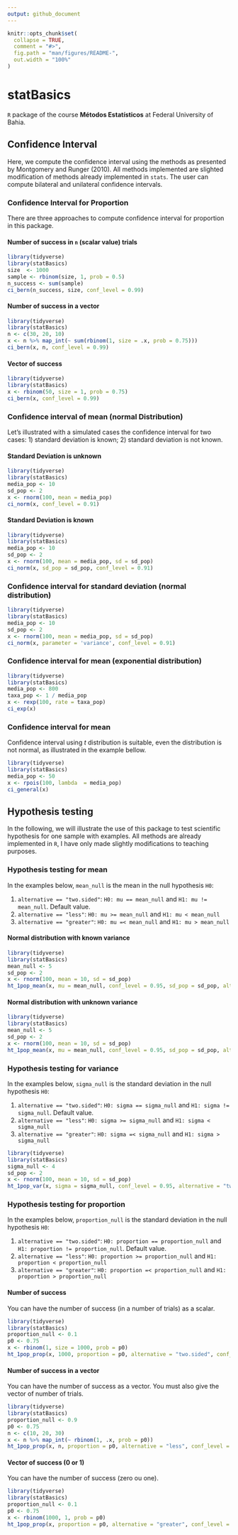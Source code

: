 ```yaml
---
output: github_document
---
```


<!-- README.md is generated from README.Rmd. Please edit that file -->

```r
knitr::opts_chunk$set(
  collapse = TRUE,
  comment = "#>",
  fig.path = "man/figures/README-",
  out.width = "100%"
)
```

# statBasics

`R` package of the course **Métodos Estatísticos** at Federal University of Bahia.

## Confidence Interval

Here, we compute the confidence interval using the methods as presented by Montgomery and Runger (2010). All methods implemented are slighted modification of methods already implemented in `stats`. The user can compute bilateral and unilateral confidence intervals.

### Confidence Interval for Proportion

There are three approaches to compute confidence interval for proportion in this package. 

#### Number of success in `n` (scalar value) trials

```r
library(tidyverse)
library(statBasics)
size  <- 1000
sample <- rbinom(size, 1, prob = 0.5)
n_success <- sum(sample)
ci_bern(n_success, size, conf_level = 0.99)
```

#### Number of success in a vector

```r
library(tidyverse)
library(statBasics)
n <- c(30, 20, 10)
x <- n %>% map_int(~ sum(rbinom(1, size = .x, prob = 0.75)))
ci_bern(x, n, conf_level = 0.99)
```

#### Vector of success

```r
library(tidyverse)
library(statBasics)
x <- rbinom(50, size = 1, prob = 0.75)
ci_bern(x, conf_level = 0.99)
```

### Confidence interval of mean (normal Distribution)

Let's illustrated with a simulated cases the confidence interval for two cases: 1)  standard deviation is known; 2) standard deviation is not known.

#### Standard Deviation is unknown

```r
library(tidyverse)
library(statBasics)
media_pop <- 10
sd_pop <- 2
x <- rnorm(100, mean = media_pop)
ci_norm(x, conf_level = 0.91)
```

#### Standard Deviation is known

```r
library(tidyverse)
library(statBasics)
media_pop <- 10
sd_pop <- 2
x <- rnorm(100, mean = media_pop, sd = sd_pop)
ci_norm(x, sd_pop = sd_pop, conf_level = 0.91)
```

### Confidence interval for standard deviation (normal distribution)

```r
library(tidyverse)
library(statBasics)
media_pop <- 10
sd_pop <- 2
x <- rnorm(100, mean = media_pop, sd = sd_pop)
ci_norm(x, parameter = 'variance', conf_level = 0.91)
```

### Confidence interval for mean (exponential distribution)

```r
library(tidyverse)
library(statBasics)
media_pop <- 800
taxa_pop <- 1 / media_pop
x <- rexp(100, rate = taxa_pop)
ci_exp(x)
```

### Confidence interval for mean

Confidence interval using *t* distribution is suitable, even the distribution is not normal, as illustrated in the example bellow.

```r
library(tidyverse)
library(statBasics)
media_pop <- 50
x <- rpois(100, lambda  = media_pop)
ci_general(x)
```

## Hypothesis testing

In the following, we will illustrate the use of this package to test scientific hypothesis for one sample with examples. All methods are already implemented in `R`, I have only made slightly modifications to teaching purposes.

### Hypothesis testing for mean

In the examples below, `mean_null` is the mean in the null hypothesis `H0`:

1. `alternative == "two.sided"`: `H0: mu == mean_null` and `H1: mu != mean_null`. Default value.
2. `alternative == "less"`: `H0: mu >= mean_null` and `H1: mu < mean_null`
3. `alternative == "greater"`: `H0: mu =< mean_null` and `H1: mu > mean_null`

#### Normal distribution with known variance

```r
library(tidyverse)
library(statBasics)
mean_null <- 5
sd_pop <- 2
x <- rnorm(100, mean = 10, sd = sd_pop)
ht_1pop_mean(x, mu = mean_null, conf_level = 0.95, sd_pop = sd_pop, alternative = "two.sided")
```

#### Normal distribution with unknown variance

```r
library(tidyverse)
library(statBasics)
mean_null <- 5
sd_pop <- 2
x <- rnorm(100, mean = 10, sd = sd_pop)
ht_1pop_mean(x, mu = mean_null, conf_level = 0.95, sd_pop = sd_pop, alternative = "two.sided")
```

### Hypothesis testing for variance

In the examples below, `sigma_null` is the standard deviation in the null hypothesis `H0`:

1. `alternative == "two.sided"`: `H0: sigma == sigma_null` and `H1: sigma != sigma_null`. Default value.
2. `alternative == "less"`: `H0: sigma >= sigma_null` and `H1: sigma < sigma_null`
3. `alternative == "greater"`: `H0: sigma =< sigma_null` and `H1: sigma > sigma_null`

```r
library(tidyverse)
library(statBasics)
sigma_null <- 4
sd_pop <- 2
x <- rnorm(100, mean = 10, sd = sd_pop)
ht_1pop_var(x, sigma = sigma_null, conf_level = 0.95, alternative = "two.sided")

```

### Hypothesis testing for proportion

In the examples below, `proportion_null` is the standard deviation in the null hypothesis `H0`:

1. `alternative == "two.sided"`: `H0: proportion == proportion_null` and `H1: proportion != proportion_null`. Default value.
2. `alternative == "less"`: `H0: proportion >= proportion_null` and `H1: proportion < proportion_null`
3. `alternative == "greater"`: `H0: proportion =< proportion_null` and `H1: proportion > proportion_null`

#### Number of success

You can have the number of success (in a number of trials) as a scalar.

```r
library(tidyverse)
library(statBasics)
proportion_null <- 0.1
p0 <- 0.75
x <- rbinom(1, size = 1000, prob = p0)
ht_1pop_prop(x, 1000, proportion = p0, alternative = "two.sided", conf_level = 0.95)
```

#### Number of success in a vector

You can have the number of success as a vector. You must also give the vector of number of trials.

```r
library(tidyverse)
library(statBasics)
proportion_null <- 0.9
p0 <- 0.75
n <- c(10, 20, 30)
x <- n %>% map_int(~ rbinom(1, .x, prob = p0))
ht_1pop_prop(x, n, proportion = p0, alternative = "less", conf_level = 0.99)
```

#### Vector of success (0 or 1)

You can have the number of success (zero ou one).

```r
library(tidyverse)
library(statBasics)
proportion_null <- 0.1
p0 <- 0.75
x <- rbinom(1000, 1, prob = p0)
ht_1pop_prop(x, proportion = p0, alternative = "greater", conf_level = 0.95)
```
